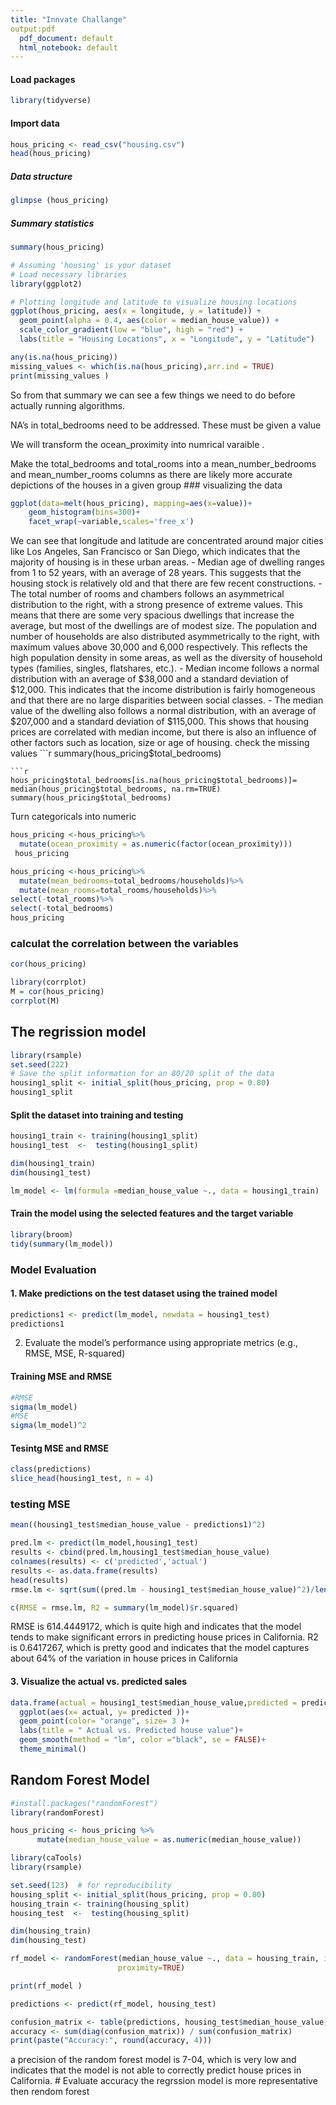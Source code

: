---
title: "Innvate Challange"
output:pdf
  pdf_document: default
  html_notebook: default
---


#### Load packages
```{r}
library(tidyverse)


```


#### Import data
```{r}
hous_pricing <- read_csv("housing.csv")
head(hous_pricing)
```
##### Data structure
```{r}
glimpse (hous_pricing)
```
##### Summary statistics
```{r}
summary(hous_pricing)
```

```{r}
# Assuming 'housing' is your dataset
# Load necessary libraries
library(ggplot2)

# Plotting longitude and latitude to visualize housing locations
ggplot(hous_pricing, aes(x = longitude, y = latitude)) +
  geom_point(alpha = 0.4, aes(color = median_house_value)) +
  scale_color_gradient(low = "blue", high = "red") +
  labs(title = "Housing Locations", x = "Longitude", y = "Latitude")
```


```{r}
any(is.na(hous_pricing))
missing_values <- which(is.na(hous_pricing),arr.ind = TRUE)
print(missing_values )
```

So from that summary we can see a few things we need to do before actually running algorithms.

NA's in total_bedrooms need to be addressed. These must be given a value

We will transform  the ocean_proximity into numrical varaible . 

Make the total_bedrooms and total_rooms into a mean_number_bedrooms and mean_number_rooms columns as there are likely more accurate depictions of the houses in a given group
### visualizing the data

```{r}
ggplot(data=melt(hous_pricing), mapping=aes(x=value))+
    geom_histogram(bins=300)+
    facet_wrap(~variable,scales='free_x')
```
We can see that longitude and latitude are concentrated around major cities like Los Angeles, San Francisco or San Diego, which indicates that the majority of housing is in these urban areas.
- Median age of dwelling ranges from 1 to 52 years, with an average of 28 years. This suggests that the housing stock is relatively old and that there are few recent constructions.
- The total number of rooms and chambers follows an asymmetrical distribution to the right, with a strong presence of extreme values. This means that there are some very spacious dwellings that increase the average, but most of the dwellings are of modest size.
The population and number of households are also distributed asymmetrically to the right, with maximum values above 30,000 and 6,000 respectively. This reflects the high population density in some areas, as well as the diversity of household types (families, singles, flatshares, etc.).
- Median income follows a normal distribution with an average of $38,000 and a standard deviation of $12,000. This indicates that the income distribution is fairly homogeneous and that there are no large disparities between social classes.
- The median value of the dwelling also follows a normal distribution, with an average of $207,000 and a standard deviation of $115,000. This shows that housing prices are correlated with median income, but there is also an influence of other factors such as location, size or age of housing.
check the missing values
```{r}
summary(hous_pricing$total_bedrooms)
```
```{r}
hous_pricing$total_bedrooms[is.na(hous_pricing$total_bedrooms)]= median(hous_pricing$total_bedrooms, na.rm=TRUE)
summary(hous_pricing$total_bedrooms)
```
Turn categoricals into numeric
```{r}
hous_pricing <-hous_pricing%>%
  mutate(ocean_proximity = as.numeric(factor(ocean_proximity)))
 hous_pricing
```
```{r}
hous_pricing <-hous_pricing%>%
  mutate(mean_bedrooms=total_bedrooms/households)%>%
  mutate(mean_rooms=total_rooms/households)%>%
select(-total_rooms)%>%
select(-total_bedrooms)
hous_pricing


```
### calculat the correlation between the variables
```{r}
cor(hous_pricing)
```
```{r}

library(corrplot)
M = cor(hous_pricing)
corrplot(M)
```
## The regrission model
```{r}
library(rsample)
set.seed(222)
# Save the split information for an 80/20 split of the data
housing1_split <- initial_split(hous_pricing, prop = 0.80)
housing1_split

```

#### Split the dataset into training and testing 
```{r}
housing1_train <- training(housing1_split)
housing1_test  <-  testing(housing1_split)

dim(housing1_train)
dim(housing1_test)
```


```{r}
lm_model <- lm(formula =median_house_value ~., data = housing1_train)

```
#### Train the model using the selected features and the target variable
```{r}
library(broom)
tidy(summary(lm_model)) 

```

###  Model Evaluation

#### 1. Make predictions on the test dataset using the trained model
```{r}
predictions1 <- predict(lm_model, newdata = housing1_test)
predictions1
```

2. Evaluate the model's performance using appropriate metrics (e.g., RMSE, MSE, R-squared)



#### Training MSE and RMSE
```{r}
#RMSE
sigma(lm_model)
#MSE
sigma(lm_model)^2
```


#### Tesintg MSE and RMSE
```{r}
class(predictions)
slice_head(housing1_test, n = 4)
```

### testing MSE
```{r}
mean((housing1_test$median_house_value - predictions1)^2)

```
```{r}
pred.lm <- predict(lm_model,housing1_test)
results <- cbind(pred.lm,housing1_test$median_house_value)
colnames(results) <- c('predicted','actual')
results <- as.data.frame(results)
head(results)
rmse.lm <- sqrt(sum((pred.lm - housing1_test$median_house_value)^2)/length(housing1_test$median_house_value))

c(RMSE = rmse.lm, R2 = summary(lm_model)$r.squared)
```
RMSE is 614.4449172, which is quite high and indicates that the model tends to make significant errors in predicting house prices in California.
R2 is 0.6417267, which is pretty good and indicates that the model captures about 64% of the variation in house prices in California

#### 3. Visualize the actual vs. predicted sales
```{r}
data.frame(actual = housing1_test$median_house_value,predicted = predictions1) %>% 
  ggplot(aes(x= actual, y= predicted ))+
  geom_point(color= "orange", size= 3 )+
  labs(title = " Actual vs. Predicted house value")+
  geom_smooth(method = "lm", color ="black", se = FALSE)+
  theme_minimal()


```
## Random Forest Model
```{r}
#install.packages("randomForest")
library(randomForest)
```

```{r}
hous_pricing <- hous_pricing %>%
      mutate(median_house_value = as.numeric(median_house_value))
```
```{r}
library(caTools)
library(rsample)
```


```{r}
set.seed(123)  # for reproducibility
housing_split <- initial_split(hous_pricing, prop = 0.80)
housing_train <- training(housing_split)
housing_test  <-  testing(housing_split)

dim(housing_train)
dim(housing_test)
```


```{r}

rf_model <- randomForest(median_house_value ~., data = housing_train, importance=TRUE,
                        proximity=TRUE)

```
```{r}
print(rf_model )
```

```{r}
predictions <- predict(rf_model, housing_test)
```




```{r}
confusion_matrix <- table(predictions, housing_test$median_house_value)
accuracy <- sum(diag(confusion_matrix)) / sum(confusion_matrix)
print(paste("Accuracy:", round(accuracy, 4)))
```
a precision of the random forest model is 7-04, which is very low and indicates that the model is not able to correctly predict house prices in California.
# Evaluate accuracy
the regrssion model is more representative then rendom forest   

